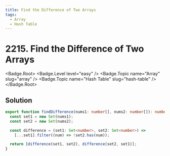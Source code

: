 ```yaml
---
title: Find the Difference of Two Arrays
tags:
  - Array
  - Hash Table
---
```


# 2215. Find the Difference of Two Arrays

<Badge.Root>
  <Badge.Level level="easy" />
  <Badge.Topic name="Array" slug="array" />
  <Badge.Topic name="Hash Table" slug="hash-table" />
</Badge.Root>

## Solution

```typescript filename="solution.ts" copy
export function findDifference(nums1: number[], nums2: number[]): number[][] {
  const set1 = new Set(nums1);
  const set2 = new Set(nums2);

  const difference = (set1: Set<number>, set2: Set<number>) =>
    [...set1].filter((num) => !set2.has(num));

  return [difference(set1, set2), difference(set2, set1)];
}
```

<ProblemLink
  codingSite="leetcode"
  href="https://leetcode.com/problems/find-the-difference-of-two-arrays"
  title="Find the Difference of Two Arrays"
/>
